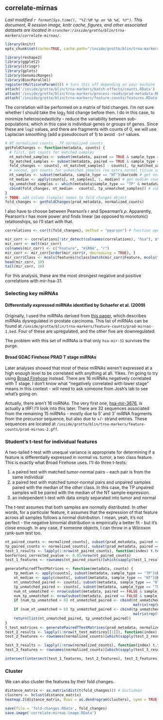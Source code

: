 ## correlate-mirnas
_Last modified `r format(Sys.time(), "%I:%M %p on %b %d, %Y")`. This document, R session image, knitr cache, figures, and other associated datasets are located in `cruncher:/inside/grotto/blin/trna-markers/correlate-mirnas/`._

```r
library(knitr)
opts_chunk$set(cache=TRUE, cache.path="/inside/grotto/blin/trna-markers/correlate-mirnas/cache/", eval=TRUE, echo=TRUE, warning=FALSE, results=FALSE, message=FALSE, autodep=TRUE, dev="png", dpi=300)
```

```r
library(reshape2)
library(ggplot2)
library(stringr)
library(gplots)
library(GenomicRanges)
library(BiocParallel)
register(MulticoreParam(8)) # turn this off depending on your machine
attach('/inside/grotto/blin/trna-markers/batch-effects/counts.RData')
attach('/inside/grotto/blin/trna-markers/process-reads/prad-metadata.RData')
attach('/inside/grotto/blin/trna-markers/feature-counts/features.RData')
```

The correlation will be performed on a matrix of fold changes. I'm not sure whether I should take the log<sub>2</sub> fold change before then. I do in this case, to minimize heteroscedasticity - reduce the variability between sub-populations, which in this case is individual genes or groups of genes. Since these are `log2` values, and there are fragments with counts of 0, we will use Laplacian smoothing (add a pseudocount of 1) to avoid `-Inf` values.

```r
# NT normalized counts - TP normalized counts
getFoldChanges <- function(metadata, counts) {
  # first, get counts for matched samples
  nt_matched_samples <- subset(metadata, paired == TRUE & sample_type == "NT")$barcode
  tp_matched_samples <- subset(metadata, paired == TRUE & sample_type == "TP")$barcode
  fold_changes <- counts[, nt_matched_samples] - counts[, tp_matched_samples]
  # second, get counts for unmatched samples (no extra normal tissue samples, only extra primary tumor samples)
  nt_samples <- subset(metadata, sample_type == "NT")$barcode # get normal tumor sample barcodes
  nt_median <- apply(counts[, nt_samples], 1, median) # get median counts for each feature
  tp_unmatched_samples <- which(metadata$sample_type == "TP" & metadata$paired == FALSE)
  cbind(fold_changes, nt_median - counts[, tp_unmatched_samples]) # subtract tumor counts from median nt counts to get the fold change
}
# TODO: add column (sample) names to fold changes object
fold_changes <- getFoldChanges(prad_metadata, normalized_counts)
```

I also have to choose between Pearson's r and Spearman's $\rho$. Apparently, Pearson's r has more power and finds linear (as opposed to monotonic) relationships, so I'll start with that.

```r
correlations <- cor(t(fold_changes), method = "pearson") # function operates on columns, so need to get features onto columns.
```

```r
mir_corr <- correlations[!str_detect(colnames(correlations), "hsa"), str_detect(colnames(correlations), "hsa")] # isolate for miRNAs
mir_corr <- melt(mir_corr)
colnames(mir_corr) <- c("Feature", "miRNA", "r")
mir_corr <- mir_corr[order(mir_corr$r, decreasing = TRUE), ]
mir_corr$Class <- mcols(features)$class[match(mir_corr$Feature, mcols(features)$tx_name)] # add classifications to correlation data frame
head(mir_corr, 10)
tail(mir_corr, 10)
```

For this analysis, these are the most strongest negative and positive correlations with mir-hsa-31.


### Selecting key miRNAs
#### Differentially expressed miRNAs identified by Schaefer et al. (2009)
Originally, I used the miRNAs derived from [this paper](http://dx.doi.org/10.1002/ijc.24827), which describes miRNAs dysregulated in prostate carcinoma. This list of miRNAs can be found at `/inside/grotto/blin/trna-markers/feature-counts/prad-mirnas-1.bed`. Four of these are upregulated, and the other five are downregulated.

The problem with this set of miRNAs is that only `hsa-mir-31` survives the purge.

#### Broad GDAC Firehose PRAD T stage miRNAs
Later analyses showed that most of these miRNAs weren't expressed at a high enough level to be correlated with anything at all. Yikes. I'm going to try using [Broad Firehose](http://gdac.broadinstitute.org/runs/analyses__latest/reports/cancer/PRAD/Correlate_Clinical_vs_miRseq/nozzle.html) instead. There are 16 miRNAs negatively correlated with T stage. I don't know what "negatively correlated with lower stage" means in this context - will need to ask someone from Josh's lab to see what's going on. 

Actually, there aren't 16 miRNAs. The very first one, [hsa-mir-3676](http://www.mirbase.org/cgi-bin/mirna_entry.pl?acc=MI0016077), is actually a tRF! I'll look into this later. There are 32 sequences associated from the remaining 15 miRNAs - mostly due to 5' and 3' miRNA fragments from the precursor sequence, but also due to +/- strand entries. These sequences are located at `/inside/grotto/blin/trna-markers/feature-counts/prad-mirnas-2.gff`.

### Student's t-test for individual features

A two-tailed t-test with unequal variance is appropriate for determining if a feature is differentially expressed in normal vs. tumor, a two class feature. This is exactly what Broad Firehose uses. I'll do three t-tests:

1. a paired test with matched tumor-normal pairs - each pair is from the same individual
2. a paired test with matched tumor-normal pairs and unpaired samples paired with the median of the other class. In this case, the TP unpaired samples will be paired with the median of the NT sample expression.
3. an independent t-test with data simply separated into tumor and normal

The t-test assumes that both samples are normally distributed. In other words, for a particular feature, it assumes that the expression of that feature across all samples follows a normal distribution. I mean, yeah, it's not perfect - the negative binomial distribution is empirically a better fit - but it's close enough. In any case, if someone objects, I can throw in a Wilcoxon rank-sum test too.

```r
nt_paired_counts <- normalized_counts[, subset(prad_metadata, paired == TRUE & sample_type == "NT")$barcode]
tp_paired_counts <- normalized_counts[, subset(prad_metadata, paired == TRUE & sample_type == "TP")$barcode]
test_1_results <- lapply(1:nrow(nt_paired_counts), function(index) t.test(nt_paired_counts[index, ], tp_paired_counts[index, ], paired = TRUE, var.equal = FALSE))
bonferroni_corrected_pvalue <- 0.05/nrow(nt_paired_counts)
test_1_features <- rownames(nt_paired_counts)[which(sapply(test_1_results, function(t_test) t_test$p.value < bonferroni_corrected_pvalue))]
```

```r
generatePairedTTestMatrices <- function(metadata, counts) {
	tp_median <- apply(counts[, subset(metadata, sample_type == "TP")$barcode], 1, median) # get TP median counts for each feature
	nt_median <- apply(counts[, subset(metadata, sample_type == "NT")$barcode], 1, median) # get TP median counts for each feature
	nt_unmatched_paired <- counts[, subset(metadata, sample_type == "NT")$barcode]
	tp_unmatched_paired <- counts[, subset(metadata, sample_type == "TP")$barcode]
	num_nt_unmatched <- nrow(subset(metadata, paired == FALSE & sample_type == "NT"))
	num_tp_unmatched <- nrow(subset(metadata, paired == FALSE & sample_type == "TP"))
	if (num_tp_unmatched > 0) nt_unmatched_paired <- cbind(nt_unmatched_paired,
                                                           matrix(rep(nt_median, times = num_tp_unmatched), ncol = num_tp_unmatched))
	if (num_nt_unmatched > 0) tp_unmatched_paired <- cbind(tp_unmatched_paired,
                                                           matrix(rep(tp_median, times = num_nt_unmatched), ncol = num_nt_unmatched))
	return(list(nt_unmatched_paired, tp_unmatched_paired))
}
t_test_matrices <- generatePairedTTestMatrices(prad_metadata, normalized_counts)
test_2_results <- lapply(1:nrow(t_test_matrices[[1]]), function(index) t.test(t_test_matrices[[1]][index, ], t_test_matrices[[2]][index, ], paired = TRUE, var.equal = FALSE))
test_2_features <- rownames(normalized_counts)[which(sapply(test_2_results, function(t_test) t_test$p.value < bonferroni_corrected_pvalue))]
```

```r
test_3_results <- lapply(1:nrow(normalized_counts), function(index) t.test(normalized_counts[, subset(prad_metadata, sample_type == "NT")$barcode][index, ], normalized_counts[, subset(prad_metadata, sample_type == "TP")$barcode][index, ], paired = FALSE, var.equal = FALSE))
test_3_features <- rownames(normalized_counts)[which(sapply(test_3_results, function(t_test) t_test$p.value < bonferroni_corrected_pvalue))]
```

```r
intersect(intersect(test_1_features, test_2_features), test_3_features)
```


### Cluster

We can also cluster the features by their fold changes.

```r
distance_matrix <- as.matrix(dist(t(fold_changes))) # Euclidean
clusters <- hclust(distance_matrix)
heatmap.2(distance_matrix, Rowv = as.dendrogram(clusters), symm = TRUE, trace = "none")
```

```r
save(file = 'fold-changes.RData', fold_changes)
save.image('correlate-mirnas-image.RData')
```


